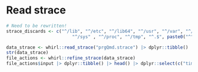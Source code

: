 # Read strace

```r
# Need to be rewritten!
strace_discards <- c("^/lib", "^/etc", "^/lib64", "^/usr", "^/var", "^/opt",
                         "^/sys" , "^/proc", "^/tmp", "^.$", paste0("^", .libPaths()))

data_strace <- whirl::read_strace("prgQmd.strace") |> dplyr::tibble()
str(data_strace)
file_actions <- whirl::refine_strace(data_strace)
file_actions$input |> dplyr::tibble() |> head() |> dplyr::select(c("time", "type"))
```
